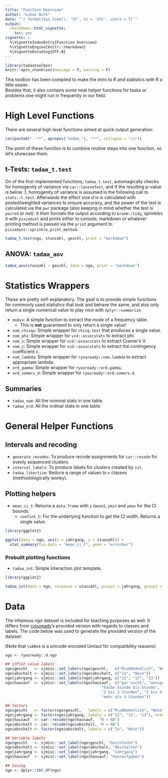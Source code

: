 ```yaml
---
title: "Function Overview"
author: "Lukas Burk"
date: "`r format(Sys.time(), '%F', tz = 'UTC', usetz = T)`"
output: 
  rmarkdown::html_vignette:
    toc: yes
vignette: >
  %\VignetteIndexEntry{Function Overview}
  %\VignetteEngine{knitr::rmarkdown}
  %\VignetteEncoding{UTF-8}
---
```


```r
library(tadaatoolbox)
knitr::opts_chunk$set(message = F, warning = F)
```

This toolbox has been compiled to make the intro to R and statistics with R a little easier.  
Besides that, it also contains some neat helper functions for tasks or problems one might run in frequently in our field.

# High Level Functions

There are several high level functions aimed at quick output generation:

```r
cat(paste0("- **", apropos("tadaa_"), "**", collapse = "\n"))
```

The point of these function is to combine routine steps into one function, so let's showcase them.

## t-Tests: `tadaa_t.test`

On of the first implemented functions, `tadaa_t.test`, automagically checks for homogenity of variance via `car::leveneTest`, and if the resulting p-value is below .1, homogenity of variance is assumed in the following call to `stats::t.test`. Afterwards the effect size $d$ is is calculated with pooled/weighted variances to ensure accuracy, and the power of the test is calculated via the `pwr` package (also keeping in mind whether the test is `paired` or not). It then formats the output according to `broom::tidy`, sprinkles it with `pixiedust` and prints either to console, markdown or whatever printing method is passed via the `print` argument to `pixiedust::sprinkle_print_method`.

```r
tadaa_t.test(ngo, stunzahl, geschl, print = "markdown")
```

## ANOVA: `tadaa_aov`

```r
tadaa_aov(stunzahl ~ geschl, data = ngo, print = "markdown")
```

# Statistics Wrappers

These are pretty self-explanatory. The goal is to provide simple functions for commonly used statistics that look and behave the same, and also only return a single numerical value to play nice with `dplyr::summarize`.

* `modus`: A simple function to extract the mode of a frequency table.
    - This is **not** guaranteed to only return a single value!
* `nom_chisqu`: Simple wrapper for `chisq.test` that produces a single value.
* `nom_phi`: Simple wrapper for `vcd::assocstats` to extract phi.
* `nom_v`: Simple wrapper for `vcd::assocstats` to extract Cramer's V.
* `nom_c`: Simple wrapper for `vcd::assocstats` to extract the contingency coefficient c.
* `nom_lambda`: Simple wrapper for `ryouready::nom.lambda` to extract appropriate lambda.
* `ord_gamma`: Simple wrapper for `ryouready::ord.gamma`.
* `ord_somers_d`: Simple wrapper for `ryouready::ord.somers.d`.

## Summaries

* `tadaa_nom`: All the nominal stats in one table.
* `tadaa_ord`: All the ordinal stats in one table.

# General Helper Functions

## Intervals and recoding

* `generate_recodes`: To produce recode assignments for `car::recode` for evenly sequenced clusters.
* `interval_labels`: To produce labels for clusters created by `cut`.
* `tadaa_likertize`: Reduce a range of values to `n` classes (methodologically wonky).

## Plotting helpers

* `mean_ci_t`: Returns a `data.frame` with `y` (`mean`), `ymin` and `ymax` for the CI bounds.
    * `confint_t`: For the underlying function to get the CI width. Returns a single value.

```r
library(ggplot2)

ggplot(data = ngo, aes(x = jahrgang, y = stunzahl)) +
  stat_summary(fun.data = "mean_ci_t", geom = "errorbar")
```

### Prebuilt plotting functions

* `tadaa_int`: Simple interaction plot template.

```r
library(ggplot2)

tadaa_int(data = ngo, response = stunzahl, group1 = jahrgang, group2 = geschl)
```

# Data

The infamous *ngo* dataset is included for teaching purposes as well. It differs from [ryouready](https://github.com/markheckmann/ryouready)'s provided version with regards to classes and labels. The code below was used to generate the provided version of the dataset:

(Note that `\u00e4` is a unicode encoded Umlaut for compatibility reasons)

```r
ngo <- ryouready::d.ngo

## sjPlot value labels
ngo$geschl   <- sjmisc::set_labels(ngo$geschl,   c("M\u00e4nnlich", "Weiblich"))
ngo$abschalt <- sjmisc::set_labels(ngo$abschalt, c("Ja", "Nein"))
ngo$jahrgang <- sjmisc::set_labels(ngo$jahrgang, c("11", "12", "13"))
ngo$hausauf  <- sjmisc::set_labels(ngo$hausauf,  c("gar nicht", "weniger als halbe Stunde",
                                           "halbe Stunde bis Stunde", "1 bis 2 Stunden",
                                           "2 bis 3 Stunden", "3 bis 4 Stunden",
                                           "mehr als 4 Stunden"))

## factors
ngo$geschl   <- factor(ngo$geschl,   labels = c("M\u00e4nnlich", "Weiblich"))
ngo$jahrgang <- factor(ngo$jahrgang, labels = c("11", "12", "13"), ordered = TRUE)
ngo$hausauf  <- car::recode(ngo$hausauf,  "0 = NA")
ngo$abschalt <- car::recode(ngo$abschalt, "0 = NA")
ngo$abschalt <- factor(ngo$abschalt, labels = c("Ja", "Nein"))

## Variable labels
ngo$geschl   <- sjmisc::set_label(ngo$geschl, "Geschlecht")
ngo$abschalt <- sjmisc::set_label(ngo$abschalt, "Abschalten")
ngo$jahrgang <- sjmisc::set_label(ngo$jahrgang, "Jahrgang")
ngo$hausauf  <- sjmisc::set_label(ngo$hausauf, "Hausaufgaben")

## Saving
ngo <- dplyr::tbl_df(ngo)
```


